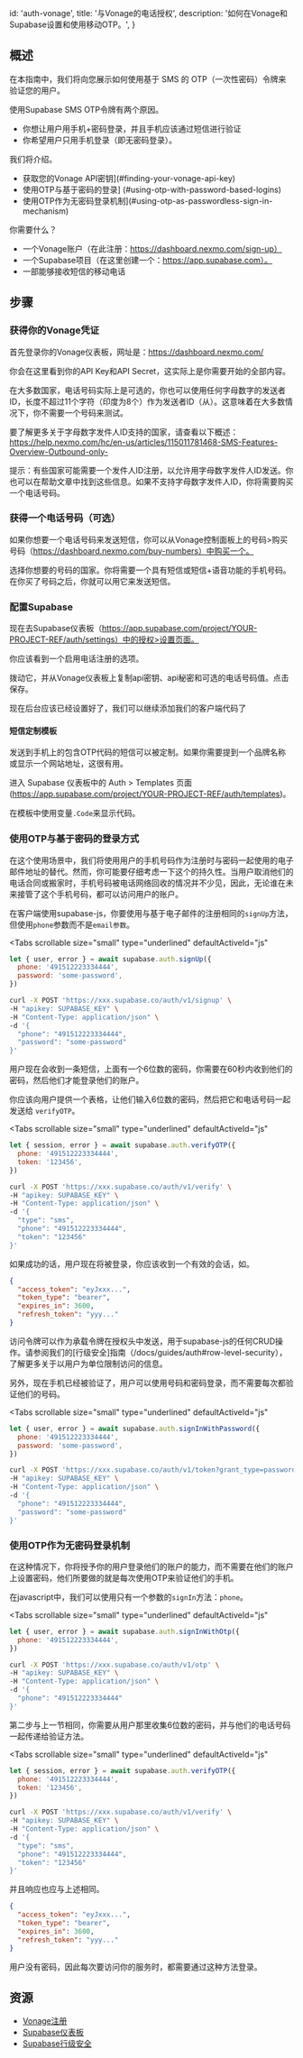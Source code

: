 
  id: 'auth-vonage',
  title: '与Vonage的电话授权',
  description: '如何在Vonage和Supabase设置和使用移动OTP。',
}

## 概述

在本指南中，我们将向您展示如何使用基于 SMS 的 OTP（一次性密码）令牌来验证您的用户。

使用Supabase SMS OTP令牌有两个原因。

- 你想让用户用手机+密码登录，并且手机应该通过短信进行验证
- 你希望用户只用手机登录（即无密码登录）。

我们将介绍。

- 获取您的Vonage API密钥](#finding-your-vonage-api-key)
- 使用OTP与基于密码的登录] (#using-otp-with-password-based-logins)
- 使用OTP作为无密码登录机制](#using-otp-as-passwordless-sign-in-mechanism)

你需要什么？

- 一个Vonage账户（在此注册：https://dashboard.nexmo.com/sign-up）
- 一个Supabase项目（在这里创建一个：https://app.supabase.com）。
- 一部能够接收短信的移动电话

## 步骤

### 获得你的Vonage凭证

首先登录你的Vonage仪表板，网址是：https://dashboard.nexmo.com/

你会在这里看到你的API Key和API Secret，这实际上是你需要开始的全部内容。

在大多数国家，电话号码实际上是可选的，你也可以使用任何字母数字的发送者ID，长度不超过11个字符（印度为8个）作为发送者ID（从）。这意味着在大多数情况下，你不需要一个号码来测试。

要了解更多关于字母数字发件人ID支持的国家，请查看以下概述：https://help.nexmo.com/hc/en-us/articles/115011781468-SMS-Features-Overview-Outbound-only-

提示：有些国家可能需要一个发件人ID注册，以允许用字母数字发件人ID发送。你也可以在帮助文章中找到这些信息。如果不支持字母数字发件人ID，你将需要购买一个电话号码。

### 获得一个电话号码（可选）

如果你想要一个电话号码来发送短信，你可以从Vonage控制面板上的号码>购买号码（https://dashboard.nexmo.com/buy-numbers）中购买一个。

选择你想要的号码的国家。你将需要一个具有短信或短信+语音功能的手机号码。在你买了号码之后，你就可以用它来发送短信。

### 配置Supabase

现在去Supabase仪表板（https://app.supabase.com/project/YOUR-PROJECT-REF/auth/settings）中的授权>设置页面。

你应该看到一个启用电话注册的选项。

拨动它，并从Vonage仪表板上复制api密钥、api秘密和可选的电话号码值。点击保存。

现在后台应该已经设置好了，我们可以继续添加我们的客户端代码了

#### 短信定制模板

发送到手机上的包含OTP代码的短信可以被定制。如果你需要提到一个品牌名称或显示一个网站地址，这很有用。

进入 Supabase 仪表板中的 Auth > Templates 页面 (https://app.supabase.com/project/YOUR-PROJECT-REF/auth/templates)。

在模板中使用变量`.Code`来显示代码。

### 使用OTP与基于密码的登录方式

在这个使用场景中，我们将使用用户的手机号码作为注册时与密码一起使用的电子邮件地址的替代。然而，你可能要仔细考虑一下这个的持久性。当用户取消他们的电话合同或搬家时，手机号码被电话网络回收的情况并不少见，因此，无论谁在未来接管了这个手机号码，都可以访问用户的账户。

在客户端使用supabase-js，你要使用与基于电子邮件的注册相同的`signUp`方法，但使用`phone`参数而不是`email参数`。

<Tabs
  scrollable
  size="small"
  type="underlined"
  defaultActiveId="js"
>
<TabPanel id="js" label="JavaScript">

```js
let { user, error } = await supabase.auth.signUp({
  phone: '491512223334444',
  password: 'some-password',
})
```

</TabPanel>
<TabPanel id="http" label="HTTP">

```bash
curl -X POST 'https://xxx.supabase.co/auth/v1/signup' \
-H "apikey: SUPABASE_KEY" \
-H "Content-Type: application/json" \
-d '{
  "phone": "491512223334444",
  "password": "some-password"
}'
```

</TabPanel>
</Tabs>

用户现在会收到一条短信，上面有一个6位数的密码，你需要在60秒内收到他们的密码，然后他们才能登录他们的账户。

你应该向用户提供一个表格，让他们输入6位数的密码，然后把它和电话号码一起发送给 `verifyOTP`。

<Tabs
  scrollable
  size="small"
  type="underlined"
  defaultActiveId="js"
>
<TabPanel id="js" label="JavaScript">

```js
let { session, error } = await supabase.auth.verifyOTP({
  phone: '491512223334444',
  token: '123456',
})
```

</TabPanel>
<TabPanel id="http" label="HTTP">

```bash
curl -X POST 'https://xxx.supabase.co/auth/v1/verify' \
-H "apikey: SUPABASE_KEY" \
-H "Content-Type: application/json" \
-d '{
  "type": "sms",
  "phone": "491512223334444",
  "token": "123456"
}'
```

</TabPanel>
</Tabs>

如果成功的话，用户现在将被登录，你应该收到一个有效的会话，如。

```json
{
  "access_token": "eyJxxx...",
  "token_type": "bearer",
  "expires_in": 3600,
  "refresh_token": "yyy..."
}
```

访问令牌可以作为承载令牌在授权头中发送，用于supabase-js的任何CRUD操作。请参阅我们的[行级安全]指南（/docs/guides/auth#row-level-security），了解更多关于以用户为单位限制访问的信息。

另外，现在手机已经被验证了，用户可以使用号码和密码登录，而不需要每次都验证他们的号码。

<Tabs
  scrollable
  size="small"
  type="underlined"
  defaultActiveId="js"
>
<TabPanel id="js" label="JavaScript">

```js
let { user, error } = await supabase.auth.signInWithPassword({
  phone: '491512223334444',
  password: 'some-password',
})
```

</TabPanel>
<TabPanel id="http" label="HTTP">

```bash
curl -X POST 'https://xxx.supabase.co/auth/v1/token?grant_type=password' \
-H "apikey: SUPABASE_KEY" \
-H "Content-Type: application/json" \
-d '{
  "phone": "491512223334444",
  "password": "some-password"
}'
```

</TabPanel>
</Tabs>

### 使用OTP作为无密码登录机制

在这种情况下，你将授予你的用户登录他们的账户的能力，而不需要在他们的账户上设置密码，他们所要做的就是每次使用OTP来验证他们的手机。

在javascript中，我们可以使用只有一个参数的`signIn`方法：`phone`。

<Tabs
  scrollable
  size="small"
  type="underlined"
  defaultActiveId="js"
>
<TabPanel id="js" label="JavaScript">

```js
let { user, error } = await supabase.auth.signInWithOtp({
  phone: '491512223334444',
})
```

</TabPanel>
<TabPanel id="http" label="HTTP">

```bash
curl -X POST 'https://xxx.supabase.co/auth/v1/otp' \
-H "apikey: SUPABASE_KEY" \
-H "Content-Type: application/json" \
-d '{
  "phone": "491512223334444"
}'
```

</TabPanel>
</Tabs>

第二步与上一节相同，你需要从用户那里收集6位数的密码，并与他们的电话号码一起传递给验证方法。

<Tabs
  scrollable
  size="small"
  type="underlined"
  defaultActiveId="js"
>
<TabPanel id="js" label="JavaScript">

```js
let { session, error } = await supabase.auth.verifyOTP({
  phone: '491512223334444',
  token: '123456',
})
```

</TabPanel>
<TabPanel id="http" label="HTTP">

```bash
curl -X POST 'https://xxx.supabase.co/auth/v1/verify' \
-H "apikey: SUPABASE_KEY" \
-H "Content-Type: application/json" \
-d '{
  "type": "sms",
  "phone": "491512223334444",
  "token": "123456"
}'
```

</TabPanel>
</Tabs>

并且响应也应与上述相同。

```json
{
  "access_token": "eyJxxx...",
  "token_type": "bearer",
  "expires_in": 3600,
  "refresh_token": "yyy..."
}
```

用户没有密码，因此每次要访问你的服务时，都需要通过这种方法登录。

## 资源

- [Vonage注册](https://dashboard.nexmo.com/sign-up)
- [Supabase仪表板](https://app.supabase.com)
- [Supabase行级安全](/docs/guides/auth#row-level-security)


